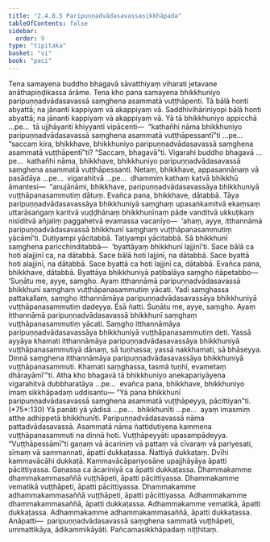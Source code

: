 ```yaml
---
title: "2.4.8.5 Paripuṇṇadvādasavassasikkhāpada"
tableOfContents: false
sidebar:
  order: 9
type: "tipitaka"
basket: "vi"
book: "paci"
---
```



<DynamicBreadcrumb />

<Division number="1140" book="paci">

<Paragraph number="3339" book="paci">
Tena samayena buddho bhagavā sāvatthiyaṃ viharati jetavane anāthapiṇḍikassa ārāme. Tena kho pana samayena bhikkhuniyo paripuṇṇadvādasavassā saṃghena asammatā vuṭṭhāpenti. Tā bālā honti abyattā; na jānanti kappiyaṃ vā akappiyaṃ vā. Saddhivihāriniyopi bālā honti abyattā; na jānanti kappiyaṃ vā akappiyaṃ vā.
</Paragraph>

<Paragraph number="3340" book="paci">
Yā tā bhikkhuniyo appicchā …pe…  tā ujjhāyanti khiyyanti vipācenti—  “kathañhi nāma bhikkhuniyo paripuṇṇadvādasavassā saṃghena asammatā vuṭṭhāpessantī”ti …pe…  “saccaṃ kira, bhikkhave, bhikkhuniyo paripuṇṇadvādasavassā saṃghena asammatā vuṭṭhāpentī”ti? “Saccaṃ, bhagavā”ti. Vigarahi buddho bhagavā …pe…  kathañhi nāma, bhikkhave, bhikkhuniyo paripuṇṇadvādasavassā saṃghena asammatā vuṭṭhāpessanti. Netaṃ, bhikkhave, appasannānaṃ vā pasādāya …pe…  vigarahitvā …pe…  dhammiṃ kathaṃ katvā bhikkhū āmantesi—  “anujānāmi, bhikkhave, paripuṇṇadvādasavassāya bhikkhuniyā vuṭṭhāpanasammutiṃ dātuṃ. Evañca pana, bhikkhave, dātabbā. Tāya paripuṇṇadvādasavassāya bhikkhuniyā saṃghaṃ upasaṅkamitvā ekaṃsaṃ uttarāsaṅgaṃ karitvā vuḍḍhānaṃ bhikkhunīnaṃ pāde vanditvā ukkuṭikaṃ nisīditvā añjaliṃ paggahetvā evamassa vacanīyo—  ‘ahaṃ, ayye, itthannāmā paripuṇṇadvādasavassā bhikkhunī saṃghaṃ vuṭṭhāpanasammutiṃ yācāmī’ti. Dutiyampi yācitabbā. Tatiyampi yācitabbā. Sā bhikkhunī saṃghena paricchinditabbā—  ‘byattāyaṃ bhikkhunī lajjinī’ti. Sace bālā ca hoti alajjinī ca, na dātabbā. Sace bālā hoti lajjinī, na dātabbā. Sace byattā hoti alajjinī, na dātabbā. Sace byattā ca hoti lajjinī ca, dātabbā. Evañca pana, bhikkhave, dātabbā. Byattāya bhikkhuniyā paṭibalāya saṃgho ñāpetabbo—
</Paragraph>

</Division>
<Division number="1141" book="paci">

<Paragraph number="3341" book="paci">
‘Suṇātu me, ayye, saṃgho. Ayaṃ itthannāmā paripuṇṇadvādasavassā bhikkhunī saṃghaṃ vuṭṭhāpanasammutiṃ yācati. Yadi saṃghassa pattakallaṃ, saṃgho itthannāmāya paripuṇṇadvādasavassāya bhikkhuniyā vuṭṭhāpanasammutiṃ dadeyya. Esā ñatti.
</Paragraph>

<Paragraph number="3342" book="paci">
Suṇātu me, ayye, saṃgho. Ayaṃ itthannāmā paripuṇṇadvādasavassā bhikkhunī saṃghaṃ vuṭṭhāpanasammutiṃ yācati. Saṃgho itthannāmāya paripuṇṇadvādasavassāya bhikkhuniyā vuṭṭhāpanasammutiṃ deti. Yassā ayyāya khamati itthannāmāya paripuṇṇadvādasavassāya bhikkhuniyā vuṭṭhāpanasammutiyā dānaṃ, sā tuṇhassa; yassā nakkhamati, sā bhāseyya.
</Paragraph>

<Paragraph number="3343" book="paci">
Dinnā saṃghena itthannāmāya paripuṇṇadvādasavassāya bhikkhuniyā vuṭṭhāpanasammuti. Khamati saṃghassa, tasmā tuṇhī, evametaṃ dhārayāmī’”ti.
</Paragraph>

<Paragraph number="3344" book="paci">
Atha kho bhagavā tā bhikkhuniyo anekapariyāyena vigarahitvā dubbharatāya …pe…  evañca pana, bhikkhave, bhikkhuniyo imaṃ sikkhāpadaṃ uddisantu—
</Paragraph>

</Division>
<Division number="1142" book="paci">

<Paragraph number="3345" book="paci">
<Emphasis>“Yā pana bhikkhunī paripuṇṇadvādasavassā saṃghena asammatā vuṭṭhāpeyya, pācittiyan”</Emphasis>ti. (*75*:<Emphasis>130</Emphasis>)
</Paragraph>

</Division>
<Division number="1143" book="paci">

<Paragraph number="3346" book="paci">
<Emphasis>Yā panā</Emphasis>ti yā yādisā …pe…  <Emphasis>bhikkhunī</Emphasis>ti …pe…  ayaṃ imasmiṃ atthe adhippetā bhikkhunīti.
</Paragraph>

<Paragraph number="3347" book="paci">
<Emphasis>Paripuṇṇadvādasavassā</Emphasis> nāma pattadvādasavassā.
</Paragraph>

<Paragraph number="3348" book="paci">
<Emphasis>Asammatā</Emphasis> nāma ñattidutiyena kammena vuṭṭhāpanasammuti na dinnā hoti. <Emphasis>Vuṭṭhāpeyyā</Emphasis>ti upasampādeyya.
</Paragraph>

<Paragraph number="3349" book="paci">
“Vuṭṭhāpessāmī”ti gaṇaṃ vā ācariniṃ vā pattaṃ vā cīvaraṃ vā pariyesati, sīmaṃ vā sammannati, āpatti dukkaṭassa. Ñattiyā dukkaṭaṃ. Dvīhi kammavācāhi dukkaṭā. Kammavācāpariyosāne upajjhāyāya āpatti pācittiyassa. Gaṇassa ca ācariniyā ca āpatti dukkaṭassa.
</Paragraph>

</Division>
<Division number="1144" book="paci">

<Paragraph number="3350" book="paci">
Dhammakamme dhammakammasaññā vuṭṭhāpeti, āpatti pācittiyassa. Dhammakamme vematikā vuṭṭhāpeti, āpatti pācittiyassa. Dhammakamme adhammakammasaññā vuṭṭhāpeti, āpatti pācittiyassa.
</Paragraph>

<Paragraph number="3351" book="paci">
Adhammakamme dhammakammasaññā, āpatti dukkaṭassa. Adhammakamme vematikā, āpatti dukkaṭassa. Adhammakamme adhammakammasaññā, āpatti dukkaṭassa.
</Paragraph>

</Division>
<Division number="1145" book="paci">

<Paragraph number="3352" book="paci">
Anāpatti—  paripuṇṇadvādasavassā saṃghena sammatā vuṭṭhāpeti, ummattikāya, ādikammikāyāti.

</Paragraph>
</Division>

<Paragraph number="3353" type="center" book="paci">
Pañcamasikkhāpadaṃ niṭṭhitaṃ.
</Paragraph>